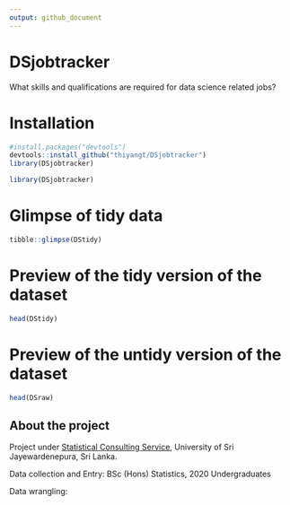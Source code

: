 ```yaml
---
output: github_document
---
```


# DSjobtracker

What skills and qualifications are required for data science related jobs?

# Installation

```r
#install.packages("devtools")
devtools::install_github("thiyangt/DSjobtracker")
library(DSjobtracker)
```

```r
library(DSjobtracker)
```

# Glimpse of tidy data

```r
tibble::glimpse(DStidy)
```

# Preview of the tidy version of the dataset

```r
head(DStidy)
```



# Preview of the untidy version of the dataset

```r

head(DSraw)
```

## About the project

Project under [Statistical Consulting Service](https://scs-fas-sjp.netlify.app/), University of Sri Jayewardenepura, Sri Lanka.

Data collection and Entry: BSc (Hons) Statistics, 2020 Undergraduates

Data wrangling:  


